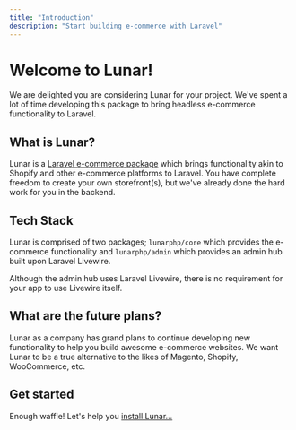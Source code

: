 ```yaml
---
title: "Introduction"
description: "Start building e-commerce with Laravel"
---
```


# Welcome to Lunar!

We are delighted you are considering Lunar for your project. We've spent a lot of time developing this package to bring headless e-commerce functionality to Laravel.

## What is Lunar?

Lunar is a [Laravel e-commerce package](https://lunarphp.io/) which brings functionality akin to Shopify and other e-commerce platforms to Laravel. You have complete freedom to create your own storefront(s), but we've already done the hard work for you in the backend.

## Tech Stack

Lunar is comprised of two packages; `lunarphp/core` which provides the e-commerce functionality and `lunarphp/admin` which provides an admin hub built upon Laravel Livewire.

Although the admin hub uses Laravel Livewire, there is no requirement for your app to use Livewire itself.

## What are the future plans?

Lunar as a company has grand plans to continue developing new functionality to help you build awesome e-commerce websites. We want Lunar to be a true alternative to the likes of Magento, Shopify, WooCommerce, etc.

## Get started

Enough waffle! Let's help you [install Lunar...](/0.x/getting-started/setup/installation)
